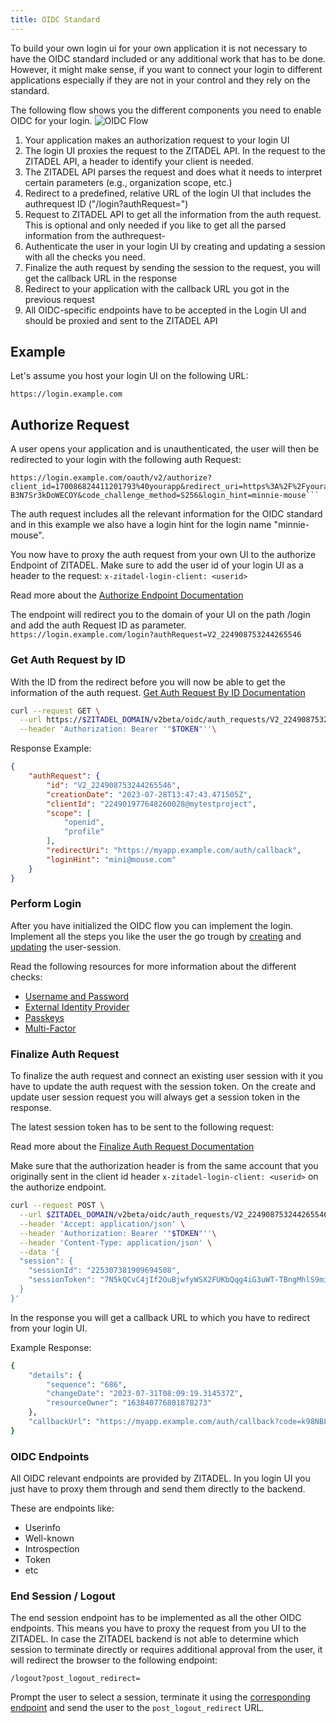 ```yaml
---
title: OIDC Standard
---
```


To build your own login ui for your own application it is not necessary to have the OIDC standard included or any additional work that has to be done.
However, it might make sense, if you want to connect your login to different applications especially if they are not in your control and they rely on the standard.

The following flow shows you the different components you need to enable OIDC for your login.
![OIDC Flow](/img/guides/login-ui/oidc-flow.png)

1. Your application makes an authorization request to your login UI
2. The login UI proxies the request to the ZITADEL API. In the request to the ZITADEL API, a header to identify your client is needed.
3. The ZITADEL API parses the request and does what it needs to interpret certain parameters (e.g., organization scope, etc.)
4. Redirect to a predefined, relative URL of the login UI that includes the authrequest ID ("/login?authRequest=")
5. Request to ZITADEL API to get all the information from the auth request. This is optional and only needed if you like to get all the parsed information from the authrequest-
6. Authenticate the user in your login UI by creating and updating a session with all the checks you need.
7. Finalize the auth request by sending the session to the request, you will get the callback URL in the response
8. Redirect to your application with the callback URL you got in the previous request
9. All OIDC-specific endpoints have to be accepted in the Login UI and should be proxied and sent to the ZITADEL API


## Example

Let's assume you host your login UI on the following URL:
```
https://login.example.com
```

## Authorize Request

A user opens your application and is unauthenticated, the user will then be redirected to your login with the following auth Request:
```
https://login.example.com/oauth/v2/authorize?client_id=170086824411201793%40yourapp&redirect_uri=https%3A%2F%2Fyourapp.example.com%2Fauth%2Fcallback&response_type=code&scope=openid%20email%20profile&code_challenge=9az09PjcfuENS7oDK7jUd2xAWRb-B3N7Sr3kDoWECOY&code_challenge_method=S256&login_hint=minnie-mouse```
```

The auth request includes all the relevant information for the OIDC standard and in this example we also have a login hint for the login name "minnie-mouse".

You now have to proxy the auth request from your own UI to the authorize Endpoint of ZITADEL.
Make sure to add the user id of your login UI as a header to the request: ```x-zitadel-login-client: <userid>```

Read more about the [Authorize Endpoint Documentation](/docs/apis/openidoauth/endpoints#authorization_endpoint)

The endpoint will redirect you to the domain of your UI on the path /login and add the auth Request ID as parameter.
```https://login.example.com/login?authRequest=V2_224908753244265546```

### Get Auth Request by ID

With the ID from the redirect before you will now be able to get the information of the auth request.
[Get Auth Request By ID Documentation](/docs/apis/resources/oidc_service/oidc-service-get-auth-request)

```bash
curl --request GET \
  --url https://$ZITADEL_DOMAIN/v2beta/oidc/auth_requests/V2_224908753244265546 \
  --header 'Authorization: Bearer '"$TOKEN"''\
```

Response Example:

```json
{
	"authRequest": {
		"id": "V2_224908753244265546",
		"creationDate": "2023-07-28T13:47:43.471505Z",
		"clientId": "224901977648260028@mytestproject",
		"scope": [
			"openid",
			"profile"
		],
		"redirectUri": "https://myapp.example.com/auth/callback",
		"loginHint": "mini@mouse.com"
	}
}
```

### Perform Login

After you have initialized the OIDC flow you can implement the login.
Implement all the steps you like the user the go trough by [creating](/docs/apis/resources/session_service/session-service-create-session) and [updating](/docs/apis/resources/session_service/session-service-set-session) the user-session.

Read the following resources for more information about the different checks:
- [Username and Password](./username-password)
- [External Identity Provider](./external-login)
- [Passkeys](./passkey)
- [Multi-Factor](./mfa)

### Finalize Auth Request

To finalize the auth request and connect an existing user session with it you have to update the auth request with the session token.
On the create and update user session request you will always get a session token in the response.

The latest session token has to be sent to the following request:

Read more about the [Finalize Auth Request Documentation](/docs/apis/resources/oidc_service/oidc-service-create-callback)

Make sure that the authorization header is from the same account that you originally sent in the client id header ```x-zitadel-login-client: <userid>``` on the authorize endpoint.
```bash
curl --request POST \
  --url $ZITADEL_DOMAIN/v2beta/oidc/auth_requests/V2_224908753244265546 \
  --header 'Accept: application/json' \
  --header 'Authorization: Bearer '"$TOKEN"''\
  --header 'Content-Type: application/json' \
  --data '{
  "session": {
    "sessionId": "225307381909694508",
    "sessionToken": "7N5kQCvC4jIf2OuBjwfyWSX2FUKbQqg4iG3uWT-TBngMhlS9miGUwpyUaN0HJ8OcbSzk4QHZy_Bvvv"
  }
}'
```

In the response you will get a callback URL to which you have to redirect from your login UI.

Example Response:
```bash
{
	"details": {
		"sequence": "686",
		"changeDate": "2023-07-31T08:09:19.314537Z",
		"resourceOwner": "163840776801878273"
	},
	"callbackUrl": "https://myapp.example.com/auth/callback?code=k98NBLrdjVbwQQI-oM_rR_cYHv0k3dqpkqlQX8UXTWVnYSQL9g&state=testd"
}
```

### OIDC Endpoints

All OIDC relevant endpoints are provided by ZITADEL. In you login UI you just have to proxy them through and send them directly to the backend.

These are endpoints like:
- Userinfo
- Well-known
- Introspection
- Token
- etc


### End Session / Logout

The end session endpoint has to be implemented as all the other OIDC endpoints. This means you have to proxy the request from you UI to the ZITADEL.
In case the ZITADEL backend is not able to determine which session to terminate directly or requires additional approval from the user, it will redirect the browser to the following endpoint:

```/logout?post_logout_redirect=```

Prompt the user to select a session, terminate it using the [corresponding endpoint](/docs/apis/resources/session_service/session-service-delete-session) and send the user to the `post_logout_redirect` URL.
